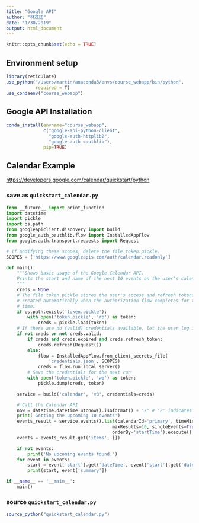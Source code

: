 ```yaml
---
title: "Google API"
author: "林茂廷"
date: "1/30/2019"
output: html_document
---
```


```r
knitr::opts_chunk$set(echo = TRUE)
```


## Environment setup

```r
library(reticulate)
use_python("/Users/martin/anaconda3/envs/course_webapp/bin/python",
           required = T)
use_condaenv("course_webapp")
```

## Google API Installation

```r
conda_install(envname="course_webapp",
              c("google-api-python-client",
                "google-auth-httplib2",
                "google-auth-oauthlib"),
              pip=TRUE)
```

## Calendar Example

<https://developers.google.com/calendar/quickstart/python>

### save as `quickstart_calendar.py`

```python
from __future__ import print_function
import datetime
import pickle
import os.path
from googleapiclient.discovery import build
from google_auth_oauthlib.flow import InstalledAppFlow
from google.auth.transport.requests import Request

# If modifying these scopes, delete the file token.pickle.
SCOPES = ['https://www.googleapis.com/auth/calendar.readonly']

def main():
    """Shows basic usage of the Google Calendar API.
    Prints the start and name of the next 10 events on the user's calendar.
    """
    creds = None
    # The file token.pickle stores the user's access and refresh tokens, and is
    # created automatically when the authorization flow completes for the first
    # time.
    if os.path.exists('token.pickle'):
        with open('token.pickle', 'rb') as token:
            creds = pickle.load(token)
    # If there are no (valid) credentials available, let the user log in.
    if not creds or not creds.valid:
        if creds and creds.expired and creds.refresh_token:
            creds.refresh(Request())
        else:
            flow = InstalledAppFlow.from_client_secrets_file(
                'credentials.json', SCOPES)
            creds = flow.run_local_server()
        # Save the credentials for the next run
        with open('token.pickle', 'wb') as token:
            pickle.dump(creds, token)

    service = build('calendar', 'v3', credentials=creds)

    # Call the Calendar API
    now = datetime.datetime.utcnow().isoformat() + 'Z' # 'Z' indicates UTC time
    print('Getting the upcoming 10 events')
    events_result = service.events().list(calendarId='primary', timeMin=now,
                                        maxResults=10, singleEvents=True,
                                        orderBy='startTime').execute()
    events = events_result.get('items', [])

    if not events:
        print('No upcoming events found.')
    for event in events:
        start = event['start'].get('dateTime', event['start'].get('date'))
        print(start, event['summary'])

if __name__ == '__main__':
    main()
```

### source `quickstart_calendar.py`
```r
source_python("quickstart_calendar.py")
```

